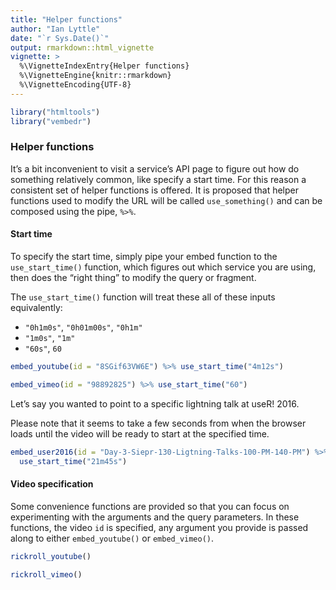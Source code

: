 ```yaml
---
title: "Helper functions"
author: "Ian Lyttle"
date: "`r Sys.Date()`"
output: rmarkdown::html_vignette
vignette: >
  %\VignetteIndexEntry{Helper functions}
  %\VignetteEngine{knitr::rmarkdown}
  %\VignetteEncoding{UTF-8}
---
```


```r
library("htmltools")
library("vembedr")
```

### Helper functions

It's a bit inconvenient to visit a service's API page to figure out how do something relatively common, like specify a start time. For this reason a consistent set of helper functions is offered. It is proposed that helper functions used to modify the URL will be called `use_something()` and can be composed using the pipe, `%>%`.

#### Start time

To specify the start time, simply pipe your embed function to the `use_start_time()` function, which figures out which service you are using, then does the "right thing" to modify the query or fragment. 

The `use_start_time()` function will treat these all of these inputs equivalently:

* `"0h1m0s"`, `"0h01m00s"`, `"0h1m"`
* `"1m0s"`, `"1m"`
* `"60s"`, `60`

```r
embed_youtube(id = "8SGif63VW6E") %>% use_start_time("4m12s")
```

```r
embed_vimeo(id = "98892825") %>% use_start_time("60")
```

Let's say you wanted to point to a specific lightning talk at useR! 2016. 

Please note that it seems to take a few seconds from when the browser loads until the video will be ready to start at the specified time.

```r
embed_user2016(id = "Day-3-Siepr-130-Ligtning-Talks-100-PM-140-PM") %>% 
  use_start_time("21m45s")
```

#### Video specification

Some convenience functions are provided so that you can focus on experimenting with the arguments and the query parameters. In these functions, the video `id` is specified, any argument you provide is passed along to either `embed_youtube()` or `embed_vimeo()`.

```r
rickroll_youtube()
```

```r
rickroll_vimeo()
```
